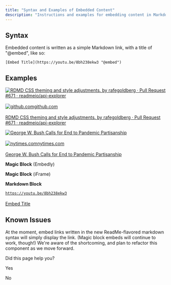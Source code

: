 ```yaml
---
title: "Syntax and Examples of Embedded Content"
description: "Instructions and examples for embedding content in Markdown"
---
```

## Syntax

Embedded content is written as a simple Markdown link, with a title of "@embed", like so:

```
[Embed Title](https://youtu.be/8bh238ekw3 "@embed")

```

## Examples

[![RDMD CSS theming and style adjustments. by rafegoldberg · Pull Request #671 · readmeio/api-explorer](https://avatars2.githubusercontent.com/u/6878153?s=400&v=4)\
\
![github.com](https://github.com/favicon.ico)github.com\
\
RDMD CSS theming and style adjustments. by rafegoldberg · Pull Request #671 · readmeio/api-explorer](https://github.com/readmeio/api-explorer/pull/671)

[![George W. Bush Calls for End to Pandemic Partisanship](https://static01.nyt.com/images/2020/05/02/world/02dc-virus-bush-2/merlin_171999921_e857a690-fb9b-462d-a20c-28c8161107c9-facebookJumbo.jpg)\
\
![nytimes.com](https://www.nytimes.com/vi-assets/static-assets/favicon-4bf96cb6a1093748bf5b3c429accb9b4.ico)nytimes.com\
\
George W. Bush Calls for End to Pandemic Partisanship](https://www.nytimes.com/2020/05/03/us/politics/george-w-bush-coronavirus-unity.html)

**Magic Block** (Embedly)  

**Magic Block** (iFrame)  

**Markdown Block**  

[`https://youtu.be/8bh238ekw3`\
\
Embed Title](https://youtu.be/8bh238ekw3)

## Known Issues

At the moment, embed links written in the new ReadMe-flavored markdown syntax will simply display the link. (Magic block embeds will continue to work, though!) We're aware of the shortcoming, and plan to refactor this component as we move forward.

Did this page help you?

Yes

No